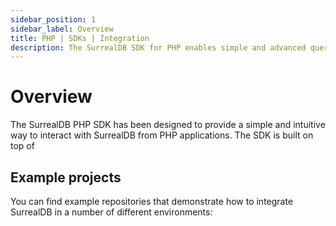 ```yaml
---
sidebar_position: 1
sidebar_label: Overview 
title: PHP | SDKs | Integration
description: The SurrealDB SDK for PHP enables simple and advanced querying of a remote database.
---
```



# Overview

The SurrealDB PHP SDK has been designed to provide a simple and intuitive way to interact with SurrealDB from PHP applications. 
The SDK is built on top of

<FrameworkOptions />

## Example projects 

You can find example repositories that demonstrate how to integrate SurrealDB in a number of different environments: